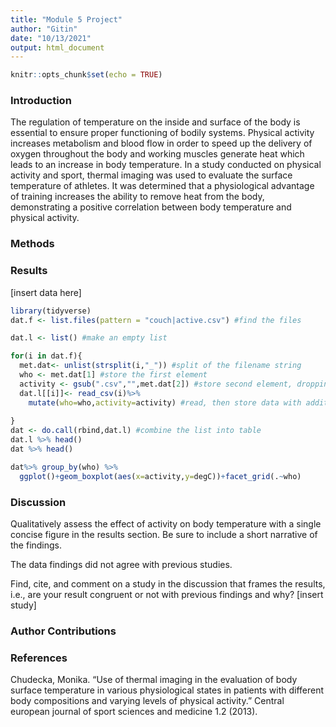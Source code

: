 ```yaml
---
title: "Module 5 Project"
author: "Gitin"
date: "10/13/2021"
output: html_document
---
```


```r
knitr::opts_chunk$set(echo = TRUE)
```

### Introduction

The regulation of temperature on the inside and surface of the body is essential to ensure proper functioning of bodily systems. Physical activity increases metabolism and blood flow in order to speed up the delivery of oxygen throughout the body and working muscles generate heat which leads to an increase in body temperature. In a study conducted on physical activity and sport, thermal imaging was used to evaluate the surface temperature of athletes. It was determined that a physiological advantage of training increases the ability to remove heat from the body, demonstrating a positive correlation between body temperature and physical activity.

### Methods

### Results

[insert data here]

```r
library(tidyverse)
dat.f <- list.files(pattern = "couch|active.csv") #find the files

dat.l <- list() #make an empty list

for(i in dat.f){
  met.dat<- unlist(strsplit(i,"_")) #split of the filename string
  who <- met.dat[1] #store the first element
  activity <- gsub(".csv","",met.dat[2]) #store second element, dropping CSV with gsub()
  dat.l[[i]]<- read_csv(i)%>%
    mutate(who=who,activity=activity) #read, then store data with additional columns of metada in list as position unique to i
  
}
dat <- do.call(rbind,dat.l) #combine the list into table
dat.l %>% head()
dat %>% head()

dat%>% group_by(who) %>%
  ggplot()+geom_boxplot(aes(x=activity,y=degC))+facet_grid(.~who)
```

### Discussion

Qualitatively assess the effect of activity on body temperature with a single concise figure in the results section. Be sure to include a short narrative of the findings.

The data findings did not agree with previous studies.

Find, cite, and comment on a study in the discussion that frames the results, i.e., are your result congruent or not with previous findings and why?
[insert study]

### Author Contributions

### References
Chudecka, Monika. "Use of thermal imaging in the evaluation of body surface temperature in various physiological states in patients with different body compositions and varying levels of physical activity." Central european journal of sport sciences and medicine 1.2 (2013).

